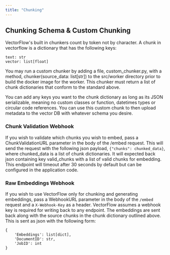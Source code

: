 ```yaml
---
title: "Chunking"
---
```


## Chunking Schema & Custom Chunking

VectorFlow's built in chunkers count by token not by character. A chunk in vectorflow is a dictionary that has the following keys:

```
text: str
vector: list[float]
```

You may run a custom chunker by adding a file, custom_chunker.py, with a method, chunker(source_data: list[str]) to the src/worker directory prior to build the docker image for the worker. This chunker must return a list of chunk dictionaries that conform to the standard above.

You can add any keys you want to the chunk dictionary as long as its JSON serializable, meaning no custom classes or function, datetimes types or circular code references. You can use this custom chunk to then upload metadata to the vector DB with whatever schema you desire.

### Chunk Validation Webhook

If you wish to validate which chunks you wish to embed, pass a ChunkValidationURL parameter in the body of the /embed request. This will send the request with the following json payload, `{"chunks": chunked_data}`, where chunked_data is a list of chunk dictionaries. It will expected back json containing key valid_chunks with a list of valid chunks for embedding. This endpoint will timeout after 30 seconds by default but can be configured in the application code.

### Raw Embeddings Webhook

If you wish to use VectorFlow only for chunking and generating embeddings, pass a WebhookURL parameter in the body of the `/embed` request and a `X-Webhook-Key` as a header. VectorFlow assumes a webhook key is required for writing back to any endpoint. The embeddings are sent back along with the source chunks in the chunk dictionary outlined above. This is sent as json with the following form:

```
{
    'Embeddings': list[dict],
    'DocumentID': str,
    'JobID': int
}
```
